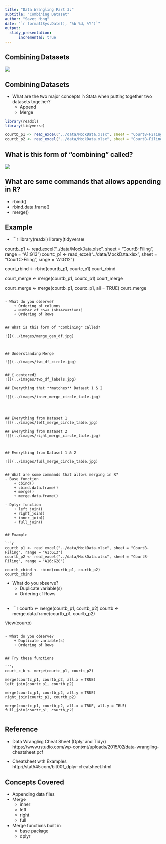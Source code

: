 ```yaml
---
title: "Data Wrangling Part 3:"
subtitle: "Combining Dataset"
author: "Savet Hong"
date: "`r format(Sys.Date(), '%b %d, %Y')`"
output:
  slidy_presentation:
      incremental: true
---
```


## Combining Datasets 

![](../images/two_df.jpg)

## Combining Datasets

- What are the two major concepts in Stata when putting together two datasets together?
    + Append
    + Merge
    
```r
library(readxl)
library(tidyverse)    

courtb_p1 <- read_excel("../data/MockData.xlsx", sheet = "CourtB-Filing", range = "A1:G13")
courtb_p2 <- read_excel("../data/MockData.xlsx", sheet = "CourtB-Filing", range = "A16:G28")

```





## What is this form of "combining" called? 

![](../images/append_df.jpg)


## What are some commands that allows appending in R?

- rbind()
- rbind.data.frame()
- merge()


## Example

- 
    ```r
library(readxl)
library(tidyverse)    

courtb_p1 <- read_excel("../data/MockData.xlsx", sheet = "CourtB-Filing", range = "A1:G13")
courtc_p1 <- read_excel("../data/MockData.xlsx", sheet = "CourtC-Filing", range = "A1:G12")
    
court_rbind <- rbind(courtb_p1, courtc_p1)
court_rbind

court_merge <- merge(courtb_p1, courtc_p1)
court_merge

court_merge <- merge(courtb_p1, courtc_p1, all = TRUE)
court_merge

```

- What do you observe?
    + Ordering of columns
    + Number of rows (observations)
    + Ordering of Rows


## What is this form of "combining" called?

![](../images/merge_gen_df.jpg)



## Understanding Merge

![](../images/two_df_circle.jpg)


## {.centered}
![](../images/two_df_labels.jpg)

## Everything that **matches** Dataset 1 & 2  

![](../images/inner_merge_circle_table.jpg)




## Everything from Dataset 1 
![](../images/left_merge_circle_table.jpg)

## Everything from Dataset 2 
![](../images/right_merge_circle_table.jpg)



## Everything from Dataset 1 & 2 

![](../images/full_merge_circle_table.jpg)
  

## What are some commands that allows merging in R?
- Base function
    + cbind()
    + cbind.data.frame()
    + merge()
    + merge.data.frame()
    
- Dplyr function
    + left_join()
    + right_join()
    + inner_join()
    + full_join()    


## Example

```r
courtb_p1 <- read_excel("../data/MockData.xlsx", sheet = "CourtB-Filing", range = "A1:G13")
courtb_p2 <- read_excel("../data/MockData.xlsx", sheet = "CourtB-Filing", range = "A16:G28")
    
courtb_cbind <- cbind(courtb_p1, courtb_p2)
courtb_cbind
```

- What do you observe?
    + Duplicate variable(s)
    + Ordering of Rows

## 

- 
    ```r
courtb <- merge(courtb_p1, courtb_p2)
courtb <- merge.data.frame(courtb_p1, courtb_p2)

View(courtb)

```

- What do you observe?
    + Duplicate variable(s)
    + Ordering of Rows


## Try these functions

```r
court_c_b <- merge(courtc_p1, courtb_p2)

merge(courtc_p1, courtb_p2, all.x = TRUE)
left_join(courtc_p1, courtb_p2)

merge(courtc_p1, courtb_p2, all.y = TRUE)
right_join(courtc_p1, courtb_p2)

merge(courtc_p1, courtb_p2, all.x = TRUE, all.y = TRUE)
full_join(courtc_p1, courtb_p2)


```    


## Reference

- Data Wrangling Cheat Sheet (Dplyr and Tidyr)   
https://www.rstudio.com/wp-content/uploads/2015/02/data-wrangling-cheatsheet.pdf

- Cheatsheet with Examples  
http://stat545.com/bit001_dplyr-cheatsheet.html


## Concepts Covered
- Appending data files
- Merge 
    + inner
    + left 
    + right
    + full
- Merge functions built in 
    + base package
    + dplyr
